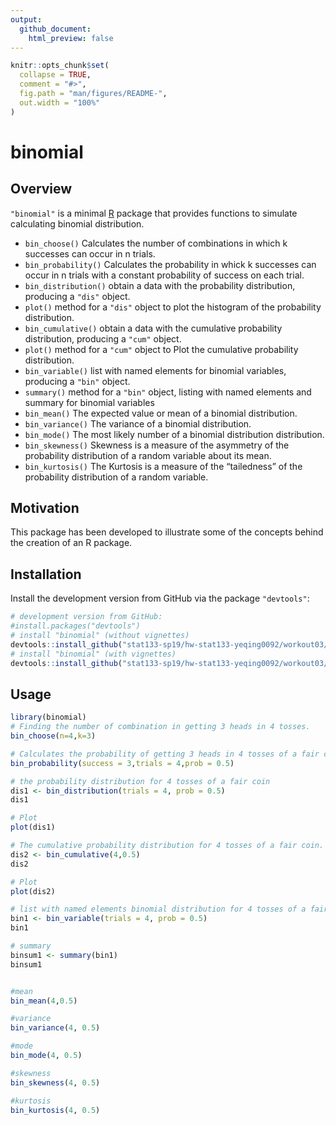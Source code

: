 ```yaml
---
output: 
  github_document:
    html_preview: false
---
```


<!-- README.md is generated from README.Rmd. Please edit that file -->

```r
knitr::opts_chunk$set(
  collapse = TRUE,
  comment = "#>",
  fig.path = "man/figures/README-",
  out.width = "100%"
)
```
# binomial

<!-- badges: start -->
<!-- badges: end -->


## Overview

`"binomial"` is a minimal [R](http://www.r-project.org/) package that provides functions to simulate calculating binomial distribution.

* `bin_choose()` Calculates the number of combinations in which k successes can occur in n trials.
* `bin_probability()` Calculates the probability in whick k successes can occur in n trials with a constant probability of success on each trial.
* `bin_distribution()` obtain a data with the probability distribution, producing a `"dis"` object.
* `plot()` method for a `"dis"` object to plot the histogram of the probability distribution.
* `bin_cumulative()` obtain a data with the cumulative probability distribution, producing a `"cum"` object.
* `plot()` method for a `"cum"` object to Plot the cumulative probability distribution.
* `bin_variable()` list with named elements for binomial variables, producing a `"bin"` object.
* `summary()` method for a `"bin"` object, listing with named elements and summary for binomial variables
* `bin_mean()` The expected value or mean of a binomial distribution.
* `bin_variance()` The variance of a binomial distribution.
* `bin_mode()` The most likely number of a binomial distribution distribution.
* `bin_skewness()` Skewness is a measure of the asymmetry of the probability distribution of a random variable about its mean. 
* `bin_kurtosis()` The Kurtosis is a measure of the "tailedness" of the probability distribution of a random variable.


## Motivation

This package has been developed to illustrate some of the concepts behind the creation of an R package.


## Installation

Install the development version from GitHub via the package `"devtools"`:

```r
# development version from GitHub:
#install.packages("devtools") 
# install "binomial" (without vignettes)
devtools::install_github("stat133-sp19/hw-stat133-yeqing0092/workout03/binomial")
# install "binomial" (with vignettes)
devtools::install_github("stat133-sp19/hw-stat133-yeqing0092/workout03/binomial", build_vignettes = TRUE)
```


## Usage

```r
library(binomial)
# Finding the number of combination in getting 3 heads in 4 tosses.
bin_choose(n=4,k=3)

# Calculates the probability of getting 3 heads in 4 tosses of a fair coin.
bin_probability(success = 3,trials = 4,prob = 0.5)

# the probability distribution for 4 tosses of a fair coin
dis1 <- bin_distribution(trials = 4, prob = 0.5)
dis1

# Plot
plot(dis1)

# The cumulative probability distribution for 4 tosses of a fair coin.
dis2 <- bin_cumulative(4,0.5)
dis2

# Plot
plot(dis2)

# list with named elements binomial distribution for 4 tosses of a fair coin
bin1 <- bin_variable(trials = 4, prob = 0.5)
bin1

# summary
binsum1 <- summary(bin1)
binsum1


#mean
bin_mean(4,0.5)

#variance
bin_variance(4, 0.5)

#mode
bin_mode(4, 0.5)

#skewness
bin_skewness(4, 0.5)

#kurtosis
bin_kurtosis(4, 0.5)
```
